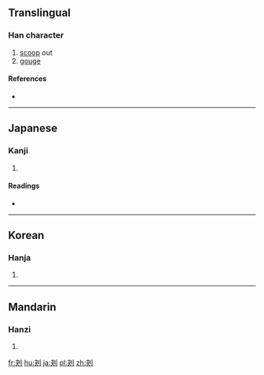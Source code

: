 {{also|抉}}
==Translingual==

===Han character===
{{Han char|rn=18|rad=刀|as=04|sn=6|four=|canj=木大中弓 (DKLN)|ids=⿰[[夬]][[刂]]}}

# [[scoop]] out
# [[gouge]]

====References====
* {{Han ref|kx=0137.220|dkj=01897|dj=0309.090|hdz=10327.150|uh=5214|ud=21012}}

----

==Japanese==

===Kanji===
{{ja-kanji|grade=|rs=刀04}}

# {{defn|lang=ja|sort=刀04}}

====Readings====
* {{ja-readings|on=[[けつ]] (ketsu), [[けち]] (kechi)|kun=[[えぐる]] (eguru)}}

----

==Korean==

===Hanja===
{{ko-hanja|hangeul=결|rv=gyeol|mr=kyŏl}}

# {{defn|lang=ko|sort=刀04}}

----

==Mandarin==

===Hanzi===
{{cmn-hanzi|pin=[[jué]] ([[jue2]])|wg=chüeh<sup>2</sup>}}

# {{defn|lang=cmn|sort=刀04}}

[[fr:刔]]
[[hu:刔]]
[[ja:刔]]
[[pl:刔]]
[[zh:刔]]